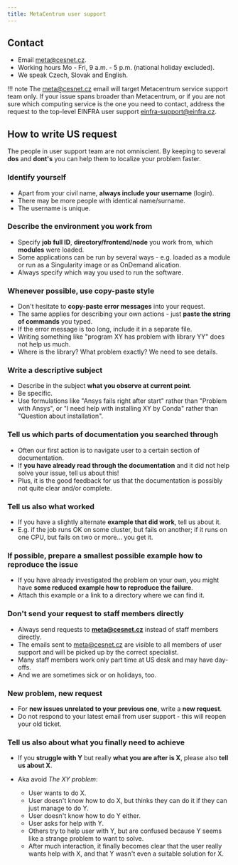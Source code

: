 ```yaml
---
title: MetaCentrum user support
---
```

## Contact

- Email meta@cesnet.cz.
- Working hours Mo - Fri, 9 a.m. - 5 p.m. (national holiday excluded).
- We speak Czech, Slovak and English.

!!! note
    The meta@cesnet.cz email will target Metacentrum service support team only. If your issue spans broader than Metacentrum, or if you are not sure which computing service is the one you need to contact, address the request to the top-level EINFRA user support einfra-support@einfra.cz.
	
## How to write US request

The people in user support team are not omniscient. By keeping to several **dos** and **dont's** you can help them to localize your problem faster.

### Identify yourself

- Apart from your civil name, **always include your username** (login). 
- There may be more people with identical name/surname. 
- The username is unique.

### Describe the environment you work from

- Specify **job full ID**, **directory/frontend/node** you work from, which **modules** were loaded.
- Some applications can be run by several ways - e.g. loaded as a module or run as a Singularity image or as OnDemand alication.
- Always specify which way you used to run the software.

### Whenever possible, use copy-paste style

- Don't hesitate to **copy-paste error messages** into your request.
- The same applies for describing your own actions - just **paste the string of commands** you typed.
- If the error message is too long, include it in a separate file.
- Writing something like "program XY has problem with library YY" does not help us much. 
- Where is the library? What problem exactly? We need to see details.

### Write a descriptive subject

- Describe in the subject **what you observe at current point**. 
- Be specific.
- Use formulations like "Ansys fails right after start" rather than "Problem with Ansys", or "I need help with installing XY by Conda" rather than "Question about installation".

### Tell us which parts of documentation you searched through

- Often our first action is to navigate user to a certain section of documentation. 
- If **you have already read through the documentation** and it did not help solve your issue, tell us about this!
- Plus, it is the good feedback for us that the documentation is possibly not quite clear and/or complete.

### Tell us also what worked

- If you have a slightly alternate **example that did work**, tell us about it.
- E.g. if the job runs OK on some cluster, but fails on another; if it runs on one CPU, but fails on two or more... you get it.
 
### If possible, prepare a smallest possible example how to reproduce the issue

- If you have already investigated the problem on your own, you might have **some reduced example how to reproduce the failure**.
- Attach this example or a link to a directory where we can find it. 

### Don't send your request to staff members directly

- Always send requests to **meta@cesnet.cz** instead of staff members directly.
- The emails sent to meta@cesnet.cz are visible to all members of user support and will be picked up by the correct specialist.
- Many staff members work only part time at US desk and may have day-offs.
- And we are sometimes sick or on holidays, too.

### New problem, new request

- For **new issues unrelated to your previous one**, write a **new request**.
- Do not respond to your latest email from user support - this will reopen your old ticket.

### Tell us also about what you finally need to achieve

- If you **struggle with Y** but really **what you are after is X**, please also **tell us about X**.

- Aka avoid *The XY problem*:
    - User wants to do X.
    - User doesn't know how to do X, but thinks they can do it if they can just manage to do Y.
    - User doesn't know how to do Y either.
    - User asks for help with Y.
    - Others try to help user with Y, but are confused because Y seems like a strange problem to want to solve.
    - After much interaction, it finally becomes clear that the user really wants help with X, and that Y wasn't even a suitable solution for X.


